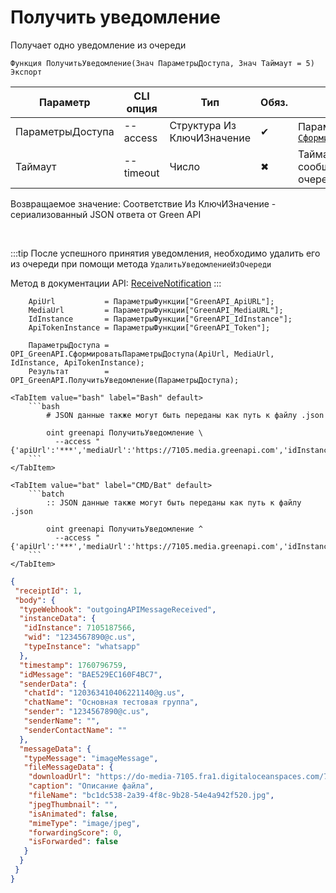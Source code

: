 ﻿---
sidebar_position: 1
description: Получить уведомление и другие функции для работы с Green API в Открытом пакете интеграций - бесплатной open-source библиотеке интеграций для 1С:Предприятие 8, OneScript и CLI
keywords: [1C, 1С, 1С:Предприятие, 1С:Предприятие 8.3, API, Интеграция, Сервисы, Обмен, OneScript, CLI, Green API]
---


# Получить уведомление
 Получает одно уведомление из очереди



`Функция ПолучитьУведомление(Знач ПараметрыДоступа, Знач Таймаут = 5) Экспорт`

  | Параметр | CLI опция | Тип | Обяз. | Назначение |
  |-|-|-|-|-|
  | ПараметрыДоступа | --access | Структура Из КлючИЗначение | &#x2714; | Параметры доступа. См. [`СформироватьПараметрыДоступа`](/docs/GreenAPI/Account/Form-access-parameters) |
  | Таймаут | --timeout | Число | &#x2716; | Таймаут ожидания новых сообщений при пустой очереди |

  
  Возвращаемое значение:   Соответствие Из КлючИЗначение - сериализованный JSON ответа от Green API

<br/>

:::tip
После успешного принятия уведомления, необходимо удалить его из очереди при помощи метода `УдалитьУведомлениеИзОчереди`

Метод в документации API: [ReceiveNotification](https://green-api.com/docs/api/receiving/technology-http-api/ReceiveNotification/)
:::
<br/>


```bsl title="Пример использования для 1С:Предприятие/OneScript"
    ApiUrl           = ПараметрыФункции["GreenAPI_ApiURL"];
    MediaUrl         = ПараметрыФункции["GreenAPI_MediaURL"];
    IdInstance       = ПараметрыФункции["GreenAPI_IdInstance"];
    ApiTokenInstance = ПараметрыФункции["GreenAPI_Token"];

    ПараметрыДоступа = OPI_GreenAPI.СформироватьПараметрыДоступа(ApiUrl, MediaUrl, IdInstance, ApiTokenInstance);
    Результат        = OPI_GreenAPI.ПолучитьУведомление(ПараметрыДоступа);
```
    

 <Tabs>
  
    <TabItem value="bash" label="Bash" default>
        ```bash
            # JSON данные также могут быть переданы как путь к файлу .json
            
            oint greenapi ПолучитьУведомление \
              --access "{'apiUrl':'***','mediaUrl':'https://7105.media.greenapi.com','idInstance':'7105187566','apiTokenInstance':'***'}"
        ```
    </TabItem>
  
    <TabItem value="bat" label="CMD/Bat" default>
        ```batch
            :: JSON данные также могут быть переданы как путь к файлу .json
            
            oint greenapi ПолучитьУведомление ^
              --access "{'apiUrl':'***','mediaUrl':'https://7105.media.greenapi.com','idInstance':'7105187566','apiTokenInstance':'***'}"
        ```
    </TabItem>
</Tabs>


```json title="Результат"
{
 "receiptId": 1,
 "body": {
  "typeWebhook": "outgoingAPIMessageReceived",
  "instanceData": {
   "idInstance": 7105187566,
   "wid": "1234567890@c.us",
   "typeInstance": "whatsapp"
  },
  "timestamp": 1760796759,
  "idMessage": "BAE529EC160F4BC7",
  "senderData": {
   "chatId": "120363410406221140@g.us",
   "chatName": "Основная тестовая группа",
   "sender": "1234567890@c.us",
   "senderName": "",
   "senderContactName": ""
  },
  "messageData": {
   "typeMessage": "imageMessage",
   "fileMessageData": {
    "downloadUrl": "https://do-media-7105.fra1.digitaloceanspaces.com/7105187566/bc1dc538-2a39-4f8c-9b28-54e4a942f520.jpg",
    "caption": "Описание файла",
    "fileName": "bc1dc538-2a39-4f8c-9b28-54e4a942f520.jpg",
    "jpegThumbnail": "",
    "isAnimated": false,
    "mimeType": "image/jpeg",
    "forwardingScore": 0,
    "isForwarded": false
   }
  }
 }
}
```
